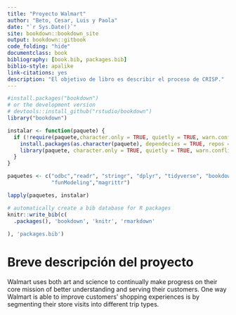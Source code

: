 --- 
title: "Proyecto Walmart"
author: "Beto, Cesar, Luis y Paola"
date: "`r Sys.Date()`"
site: bookdown::bookdown_site
output: bookdown::gitbook
code_folding: "hide"
documentclass: book
bibliography: [book.bib, packages.bib]
biblio-style: apalike
link-citations: yes
description: "El objetivo de libro es describir el proceso de CRISP."
---

```{r eval=FALSE}
#install.packages("bookdown")
# or the development version
# devtools::install_github("rstudio/bookdown")
library("bookdown")
```

```{r include=FALSE}
instalar <- function(paquete) {
  if (!require(paquete,character.only = TRUE, quietly = TRUE, warn.conflicts = FALSE)) {
    install.packages(as.character(paquete), dependecies = TRUE, repos = "http://cran.us.r-project.org")
    library(paquete, character.only = TRUE, quietly = TRUE, warn.conflicts = FALSE)
  }
}

paquetes <- c("odbc","readr", "stringr", "dplyr", "tidyverse", "bookdown",
              "funModeling","magrittr")

lapply(paquetes, instalar)

# automatically create a bib database for R packages
knitr::write_bib(c(
  .packages(), 'bookdown', 'knitr', 'rmarkdown'
  
), 'packages.bib')

```


# Breve descripción del proyecto 

Walmart uses both art and science to continually make progress on their core mission of better understanding and serving their customers. One way Walmart is able to improve customers' shopping experiences is by segmenting their store visits into different trip types. 
